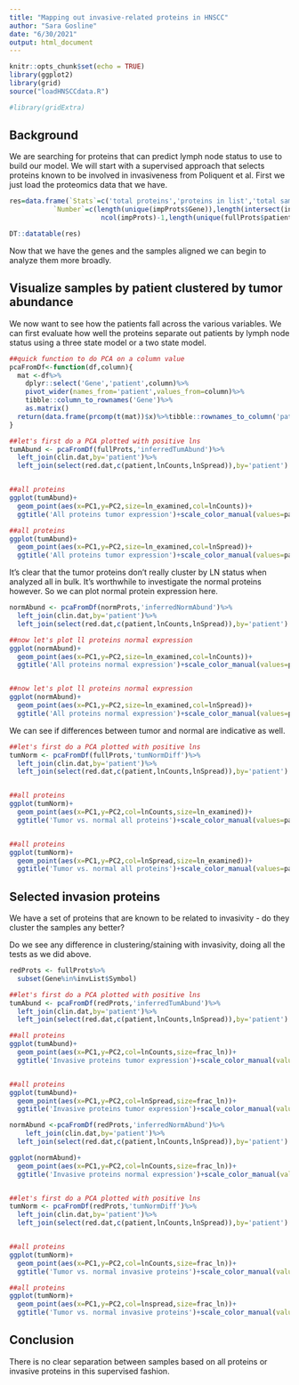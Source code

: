 ```yaml
---
title: "Mapping out invasive-related proteins in HNSCC"
author: "Sara Gosline"
date: "6/30/2021"
output: html_document
---
```


```r
knitr::opts_chunk$set(echo = TRUE)
library(ggplot2)
library(grid)
source("loadHNSCCdata.R")

#library(gridExtra)
```

## Background
We are searching for proteins that can predict lymph node status to use to build our model. We will start with a supervised approach that selects proteins known to be involved in invasiveness from Poliquent et al. First we just load the proteomics data that we have. 

```r

res=data.frame(`Stats`=c('total proteins','proteins in list','total samples','total with normal and tumor'),
           `Number`=c(length(unique(impProts$Gene)),length(intersect(invList$Symbol,fullProts$Gene)),
                       ncol(impProts)-1,length(unique(fullProts$patient))))

DT::datatable(res)
```
Now that we have the genes and the samples aligned we can begin to analyze them more broadly.


## Visualize samples by patient clustered by tumor abundance

We now want to see how the patients fall across the various variables. We can first evaluate how well the proteins separate out patients by lymph node status using a three state model or a two state model.


```r

##quick function to do PCA on a column value
pcaFromDf<-function(df,column){
  mat <-df%>%
    dplyr::select('Gene','patient',column)%>%
    pivot_wider(names_from='patient',values_from=column)%>%
    tibble::column_to_rownames('Gene')%>%
    as.matrix()
  return(data.frame(prcomp(t(mat))$x)%>%tibble::rownames_to_column('patient'))
}

##let's first do a PCA plotted with positive lns
tumAbund <- pcaFromDf(fullProts,'inferredTumAbund')%>%
  left_join(clin.dat,by='patient')%>%
  left_join(select(red.dat,c(patient,lnCounts,lnSpread)),by='patient')


##all proteins
ggplot(tumAbund)+
  geom_point(aes(x=PC1,y=PC2,size=ln_examined,col=lnCounts))+
  ggtitle('All proteins tumor expression')+scale_color_manual(values=pal)

##all proteins
ggplot(tumAbund)+
  geom_point(aes(x=PC1,y=PC2,size=ln_examined,col=lnSpread))+
  ggtitle('All proteins tumor expression')+scale_color_manual(values=pal)
```

It's clear that the tumor proteins don't really cluster by LN status when analyzed all in bulk. It's worthwhile to investigate the normal proteins however. So we can plot normal protein expression here. 
```r


normAbund <- pcaFromDf(normProts,'inferredNormAbund')%>%
  left_join(clin.dat,by='patient')%>%
  left_join(select(red.dat,c(patient,lnCounts,lnSpread)),by='patient')

##now let's plot ll proteins normal expression
ggplot(normAbund)+
  geom_point(aes(x=PC1,y=PC2,size=ln_examined,col=lnCounts))+
  ggtitle('All proteins normal expression')+scale_color_manual(values=pal)


##now let's plot ll proteins normal expression
ggplot(normAbund)+
  geom_point(aes(x=PC1,y=PC2,size=ln_examined,col=lnSpread))+
  ggtitle('All proteins normal expression')+scale_color_manual(values=pal)

```

We can see if differences between tumor and normal are indicative as well.

```r
##let's first do a PCA plotted with positive lns
tumNorm <- pcaFromDf(fullProts,'tumNormDiff')%>%
  left_join(clin.dat,by='patient')%>%
  left_join(select(red.dat,c(patient,lnCounts,lnSpread)),by='patient')


##all proteins
ggplot(tumNorm)+
  geom_point(aes(x=PC1,y=PC2,col=lnCounts,size=ln_examined))+
  ggtitle('Tumor vs. normal all proteins')+scale_color_manual(values=pal)


##all proteins
ggplot(tumNorm)+
  geom_point(aes(x=PC1,y=PC2,col=lnSpread,size=ln_examined))+
  ggtitle('Tumor vs. normal all proteins')+scale_color_manual(values=pal)

```


## Selected invasion proteins
We have a set of proteins that are known to be related to invasivity - do they cluster the samples any better? 

Do we see any difference  in clustering/staining with invasivity, doing all the tests as we did above. 

```r

redProts <- fullProts%>%
  subset(Gene%in%invList$Symbol)

##let's first do a PCA plotted with positive lns
tumAbund <- pcaFromDf(redProts,'inferredTumAbund')%>%
  left_join(clin.dat,by='patient')%>%
  left_join(select(red.dat,c(patient,lnCounts,lnSpread)),by='patient')

##all proteins
ggplot(tumAbund)+
  geom_point(aes(x=PC1,y=PC2,col=lnCounts,size=frac_ln))+
  ggtitle('Invasive proteins tumor expression')+scale_color_manual(values=pal)


##all proteins
ggplot(tumAbund)+
  geom_point(aes(x=PC1,y=PC2,col=lnSpread,size=frac_ln))+
  ggtitle('Invasive proteins tumor expression')+scale_color_manual(values=pal)

normAbund <-pcaFromDf(redProts,'inferredNormAbund')%>%
    left_join(clin.dat,by='patient')%>%
  left_join(select(red.dat,c(patient,lnCounts,lnSpread)),by='patient')

ggplot(normAbund)+
  geom_point(aes(x=PC1,y=PC2,col=lnCounts,size=frac_ln))+
  ggtitle('Invasive proteins normal expression')+scale_color_manual(values=pal)


##let's first do a PCA plotted with positive lns
tumNorm <- pcaFromDf(redProts,'tumNormDiff')%>%
  left_join(clin.dat,by='patient')%>%
  left_join(select(red.dat,c(patient,lnCounts,lnSpread)),by='patient')


##all proteins
ggplot(tumNorm)+
  geom_point(aes(x=PC1,y=PC2,col=lnCounts,size=frac_ln))+
  ggtitle('Tumor vs. normal invasive proteins')+scale_color_manual(values=pal)

##all proteins
ggplot(tumNorm)+
  geom_point(aes(x=PC1,y=PC2,col=lnspread,size=frac_ln))+
  ggtitle('Tumor vs. normal invasive proteins')+scale_color_manual(values=pal)

```


## Conclusion
There is no clear separation between samples based on all proteins or invasive proteins in this supervised fashion. 